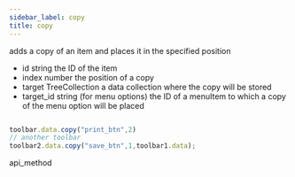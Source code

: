 ```yaml
---
sidebar_label: copy
title: copy
---
```



          


<Short>
adds a copy of an item and places it in the specified position



</Short>



- id 			string				the ID of the item
- index 		number		  		the position of a copy
- target		TreeCollection	   	a data collection where the copy will be stored
- target_id		string				 (for menu options) the ID of a menuItem to which a copy of the menu option will be placed





~~~js

toolbar.data.copy("print_btn",2)
// another toolbar
toolbar2.data.copy("save_btn",1,toolbar1.data);

~~~
 api_method

<Descr>



</Descr>

